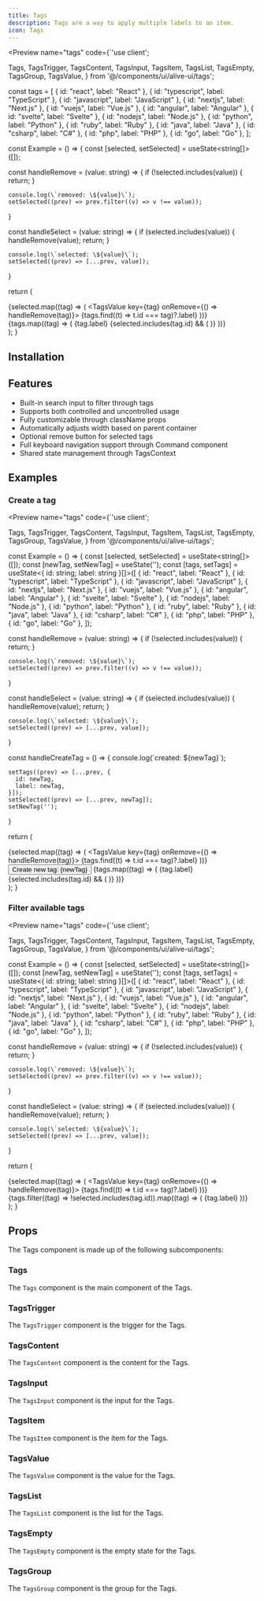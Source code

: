 ```yaml
---
title: Tags
description: Tags are a way to apply multiple labels to an item.
icon: Tags
---
```


<Preview name="tags" code={`'use client';

  Tags,
  TagsTrigger,
  TagsContent,
  TagsInput,
  TagsItem,
  TagsList,
  TagsEmpty,
  TagsGroup,
  TagsValue,
} from '@/components/ui/alive-ui/tags';

const tags = [
  { id: "react", label: "React" },
  { id: "typescript", label: "TypeScript" },
  { id: "javascript", label: "JavaScript" },
  { id: "nextjs", label: "Next.js" },
  { id: "vuejs", label: "Vue.js" },
  { id: "angular", label: "Angular" },
  { id: "svelte", label: "Svelte" },
  { id: "nodejs", label: "Node.js" },
  { id: "python", label: "Python" },
  { id: "ruby", label: "Ruby" },
  { id: "java", label: "Java" },
  { id: "csharp", label: "C#" },
  { id: "php", label: "PHP" },
  { id: "go", label: "Go" },
];

const Example = () => {
  const [selected, setSelected] = useState<string[]>([]);

  const handleRemove = (value: string) => {
    if (!selected.includes(value)) {
      return;
    }

    console.log(\`removed: \${value}\`);
    setSelected((prev) => prev.filter((v) => v !== value));
  }
  
  const handleSelect = (value: string) => {
    if (selected.includes(value)) {
      handleRemove(value);
      return;
    }

    console.log(\`selected: \${value}\`);
    setSelected((prev) => [...prev, value]);
  }

  return (
    <div className="p-8 h-screen bg-secondary flex justify-center">
      <Tags className="max-w-[300px]">
        <TagsTrigger>
          {selected.map((tag) => (
            <TagsValue key={tag} onRemove={() => handleRemove(tag)}>
              {tags.find((t) => t.id === tag)?.label}
            </TagsValue>
          ))}
        </TagsTrigger>
        <TagsContent>
          <TagsInput placeholder="Search tag..." />
          <TagsList>
            <TagsEmpty />
            <TagsGroup>
              {tags.map((tag) => (
                <TagsItem key={tag.id} value={tag.id} onSelect={handleSelect}>
                  {tag.label}
                  {selected.includes(tag.id) && (
                    <CheckIcon size={14} className="text-muted-foreground" />
                  )}
                </TagsItem>
              ))}
            </TagsGroup>
          </TagsList>
        </TagsContent>
      </Tags>
    </div>
  );
}


## Installation

<Installer packageName="tags" />

## Features

- Built-in search input to filter through tags
- Supports both controlled and uncontrolled usage
- Fully customizable through className props
- Automatically adjusts width based on parent container
- Optional remove button for selected tags
- Full keyboard navigation support through Command component
- Shared state management through TagsContext

## Examples

### Create a tag

<Preview name="tags" code={`'use client';

  Tags,
  TagsTrigger,
  TagsContent,
  TagsInput,
  TagsItem,
  TagsList,
  TagsEmpty,
  TagsGroup,
  TagsValue,
} from '@/components/ui/alive-ui/tags';

const Example = () => {
  const [selected, setSelected] = useState<string[]>([]);
  const [newTag, setNewTag] = useState<string>('');
  const [tags, setTags] = useState<{ id: string; label: string }[]>([
    { id: "react", label: "React" },
    { id: "typescript", label: "TypeScript" },
    { id: "javascript", label: "JavaScript" },
    { id: "nextjs", label: "Next.js" },
    { id: "vuejs", label: "Vue.js" },
    { id: "angular", label: "Angular" },
    { id: "svelte", label: "Svelte" },
    { id: "nodejs", label: "Node.js" },
    { id: "python", label: "Python" },
    { id: "ruby", label: "Ruby" },
    { id: "java", label: "Java" },
    { id: "csharp", label: "C#" },
    { id: "php", label: "PHP" },
    { id: "go", label: "Go" },
  ]);

  const handleRemove = (value: string) => {
    if (!selected.includes(value)) {
      return;
    }

    console.log(\`removed: \${value}\`);
    setSelected((prev) => prev.filter((v) => v !== value));
  }
  
  const handleSelect = (value: string) => {
    if (selected.includes(value)) {
      handleRemove(value);
      return;
    }

    console.log(\`selected: \${value}\`);
    setSelected((prev) => [...prev, value]);
  }

  const handleCreateTag = () => {
    console.log(\`created: \${newTag}\`);

    setTags((prev) => [...prev, {
      id: newTag,
      label: newTag,
    }]);
    setSelected((prev) => [...prev, newTag]);
    setNewTag('');
  }

  return (
    <div className="p-8 h-screen bg-secondary flex justify-center">
      <Tags className="max-w-[300px]">
        <TagsTrigger>
          {selected.map((tag) => (
            <TagsValue key={tag} onRemove={() => handleRemove(tag)}>
              {tags.find((t) => t.id === tag)?.label}
            </TagsValue>
          ))}
        </TagsTrigger>
        <TagsContent>
          <TagsInput placeholder="Search tag..." onValueChange={setNewTag} />
          <TagsList>
            <TagsEmpty>
              <button
                type="button"
                className="flex items-center gap-2 cursor-pointer mx-auto"
                onClick={handleCreateTag}
              >
                <PlusIcon size={14} className="text-muted-foreground" />
                Create new tag: {newTag}
              </button>
            </TagsEmpty>
            <TagsGroup>
              {tags.map((tag) => (
                <TagsItem key={tag.id} value={tag.id} onSelect={handleSelect}>
                  {tag.label}
                  {selected.includes(tag.id) && (
                    <CheckIcon size={14} className="text-muted-foreground" />
                  )}
                </TagsItem>
              ))}
            </TagsGroup>
          </TagsList>
        </TagsContent>
      </Tags>
    </div>
  );
}


### Filter available tags

<Preview name="tags" code={`'use client';

  Tags,
  TagsTrigger,
  TagsContent,
  TagsInput,
  TagsItem,
  TagsList,
  TagsEmpty,
  TagsGroup,
  TagsValue,
} from '@/components/ui/alive-ui/tags';

const Example = () => {
  const [selected, setSelected] = useState<string[]>([]);
  const [newTag, setNewTag] = useState<string>('');
  const [tags, setTags] = useState<{ id: string; label: string }[]>([
    { id: "react", label: "React" },
    { id: "typescript", label: "TypeScript" },
    { id: "javascript", label: "JavaScript" },
    { id: "nextjs", label: "Next.js" },
    { id: "vuejs", label: "Vue.js" },
    { id: "angular", label: "Angular" },
    { id: "svelte", label: "Svelte" },
    { id: "nodejs", label: "Node.js" },
    { id: "python", label: "Python" },
    { id: "ruby", label: "Ruby" },
    { id: "java", label: "Java" },
    { id: "csharp", label: "C#" },
    { id: "php", label: "PHP" },
    { id: "go", label: "Go" },
  ]);

  const handleRemove = (value: string) => {
    if (!selected.includes(value)) {
      return;
    }

    console.log(\`removed: \${value}\`);
    setSelected((prev) => prev.filter((v) => v !== value));
  }
  
  const handleSelect = (value: string) => {
    if (selected.includes(value)) {
      handleRemove(value);
      return;
    }

    console.log(\`selected: \${value}\`);
    setSelected((prev) => [...prev, value]);
  }

  return (
    <div className="p-8 h-screen bg-secondary flex justify-center">
      <Tags className="max-w-[300px]">
        <TagsTrigger>
          {selected.map((tag) => (
            <TagsValue key={tag} onRemove={() => handleRemove(tag)}>
              {tags.find((t) => t.id === tag)?.label}
            </TagsValue>
          ))}
        </TagsTrigger>
        <TagsContent>
          <TagsInput placeholder="Search tag..." onValueChange={setNewTag} />
          <TagsList>
            <TagsEmpty />
            <TagsGroup>
              {tags.filter((tag) => !selected.includes(tag.id)).map((tag) => (
                <TagsItem key={tag.id} value={tag.id} onSelect={handleSelect}>
                  {tag.label}
                </TagsItem>
              ))}
            </TagsGroup>
          </TagsList>
        </TagsContent>
      </Tags>
    </div>
  );
}


## Props

The Tags component is made up of the following subcomponents:

### Tags

The `Tags` component is the main component of the Tags.

<AutoTypeTable path="node_modules/@repo/tags/index.tsx" name="TagsProps" />

### TagsTrigger

The `TagsTrigger` component is the trigger for the Tags.

<AutoTypeTable path="node_modules/@repo/tags/index.tsx" name="TagsTriggerProps" />

### TagsContent

The `TagsContent` component is the content for the Tags.

<AutoTypeTable path="node_modules/@repo/tags/index.tsx" name="TagsContentProps" />

### TagsInput

The `TagsInput` component is the input for the Tags.

<AutoTypeTable path="node_modules/@repo/tags/index.tsx" name="TagsInputProps" />

### TagsItem

The `TagsItem` component is the item for the Tags.

<AutoTypeTable path="node_modules/@repo/tags/index.tsx" name="TagsItemProps" />

### TagsValue

The `TagsValue` component is the value for the Tags.

<AutoTypeTable path="node_modules/@repo/tags/index.tsx" name="TagsValueProps" />

### TagsList

The `TagsList` component is the list for the Tags.

<AutoTypeTable path="node_modules/@repo/tags/index.tsx" name="TagsListProps" />

### TagsEmpty

The `TagsEmpty` component is the empty state for the Tags.

<AutoTypeTable path="node_modules/@repo/tags/index.tsx" name="TagsEmptyProps" />

### TagsGroup

The `TagsGroup` component is the group for the Tags.

<AutoTypeTable path="node_modules/@repo/tags/index.tsx" name="TagsGroupProps" />
